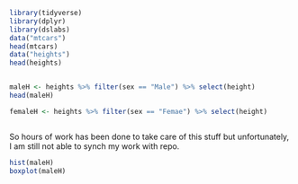 

```r
library(tidyverse)
library(dplyr)
library(dslabs)
data("mtcars")
head(mtcars)
data("heights")
head(heights)


maleH <- heights %>% filter(sex == "Male") %>% select(height)
head(maleH)

femaleH <- heights %>% filter(sex == "Femae") %>% select(height)



```
So hours of work has been done to take care of this stuff but unfortunately, I am still not able to synch my work with repo. 
```r
hist(maleH)
boxplot(maleH)

```

